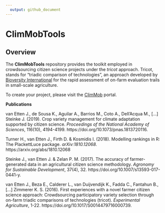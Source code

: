 ```yaml
---
  output: github_document
---
```


# ClimMobTools

## Overview

The **ClimMobTools** repository provides the toolkit employed in crowdsourcing citizen science projects under the *tricot* approach. Tricot, stands for "triadic comparison of technologies", an approach developed by [Bioversity International](https://www.bioversityinternational.org/) for the rapid assessment of on-farm evaluation trails in small-scale agriculture.

To create your project, please visit the [ClimMob](https://climmob.net/blog/) portal. 

**Publications**

van Etten J., de Sousa K., Aguilar A., Barrios M., Coto A., Dell'Acqua M., [...] Steinke J. (2019). Crop variety management for climate adaptation supported by citizen science. *Proceedings of the National Academy of Sciences*, 116(10), 4194-4199. https://doi.org/10.1073/pnas.1813720116.

Turner H., van Etten J., Firth D. & Kosmidis I. (2018). Modelling rankings in R: The PlackettLuce package. *arXiv:1810.12068*. https://arxiv.org/abs/1810.12068

Steinke J., van Etten J. & Zelan P. M. (2017). The accuracy of farmer-generated data in an agricultural citizen science methodology. *Agronomy for Sustainable Development*, 37(4), 32. https://doi.org/10.1007/s13593-017-0441-y.

van Etten J., Beza E., Calderer L., van Duijvendijk K., Fadda C., Fantahun B., [...] Zimmerer K. S. (2016). First experiences with a novel farmer citizen science approach: Crowdsourcing participatory variety selection through on-farm triadic comparisons of technologies (tricot). *Experimental Agriculture*, 1-22. https://doi.org/10.1017/S0014479716000739.